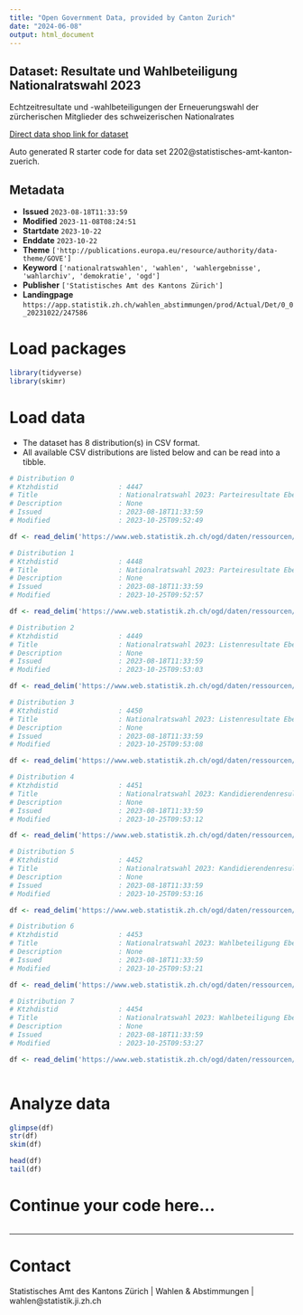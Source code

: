 ```yaml
---
title: "Open Government Data, provided by Canton Zurich"
date: "2024-06-08"
output: html_document
---
```


## Dataset: Resultate und Wahlbeteiligung Nationalratswahl 2023

Echtzeitresultate und -wahlbeteiligungen der Erneuerungswahl der zürcherischen Mitglieder des schweizerischen Nationalrates

[Direct data shop link for dataset](https://www.zh.ch/de/politik-staat/statistik-daten/datenkatalog.html#/datasets/2202@statistisches-amt-kanton-zuerich)

Auto generated R starter code for data set 2202@statistisches-amt-kanton-zuerich.

## Metadata

- **Issued** `2023-08-18T11:33:59`
- **Modified** `2023-11-08T08:24:51`
- **Startdate** `2023-10-22`
- **Enddate** `2023-10-22`
- **Theme** `['http://publications.europa.eu/resource/authority/data-theme/GOVE']`
- **Keyword** `['nationalratswahlen', 'wahlen', 'wahlergebnisse', 'wahlarchiv', 'demokratie', 'ogd']`
- **Publisher** `['Statistisches Amt des Kantons Zürich']`
- **Landingpage** `https://app.statistik.zh.ch/wahlen_abstimmungen/prod/Actual/Det/0_0_20231022/247586`


# Load packages

```r

library(tidyverse)
library(skimr)

```

# Load data

-   The dataset has 8 distribution(s) in CSV format.
-   All available CSV distributions are listed below and can be read into a tibble.

```r

# Distribution 0
# Ktzhdistid               : 4447
# Title                    : Nationalratswahl 2023: Parteiresultate Ebene Kanton
# Description              : None
# Issued                   : 2023-08-18T11:33:59
# Modified                 : 2023-10-25T09:52:49

df <- read_delim('https://www.web.statistik.zh.ch/ogd/daten/ressourcen/KTZH_00002202_00004447.csv')

# Distribution 1
# Ktzhdistid               : 4448
# Title                    : Nationalratswahl 2023: Parteiresultate Ebene Gemeinden
# Description              : None
# Issued                   : 2023-08-18T11:33:59
# Modified                 : 2023-10-25T09:52:57

df <- read_delim('https://www.web.statistik.zh.ch/ogd/daten/ressourcen/KTZH_00002202_00004448.csv')

# Distribution 2
# Ktzhdistid               : 4449
# Title                    : Nationalratswahl 2023: Listenresultate Ebene Kanton
# Description              : None
# Issued                   : 2023-08-18T11:33:59
# Modified                 : 2023-10-25T09:53:03

df <- read_delim('https://www.web.statistik.zh.ch/ogd/daten/ressourcen/KTZH_00002202_00004449.csv')

# Distribution 3
# Ktzhdistid               : 4450
# Title                    : Nationalratswahl 2023: Listenresultate Ebene Gemeinden
# Description              : None
# Issued                   : 2023-08-18T11:33:59
# Modified                 : 2023-10-25T09:53:08

df <- read_delim('https://www.web.statistik.zh.ch/ogd/daten/ressourcen/KTZH_00002202_00004450.csv')

# Distribution 4
# Ktzhdistid               : 4451
# Title                    : Nationalratswahl 2023: Kandidierendenresultate Ebene Kanton
# Description              : None
# Issued                   : 2023-08-18T11:33:59
# Modified                 : 2023-10-25T09:53:12

df <- read_delim('https://www.web.statistik.zh.ch/ogd/daten/ressourcen/KTZH_00002202_00004451.csv')

# Distribution 5
# Ktzhdistid               : 4452
# Title                    : Nationalratswahl 2023: Kandidierendenresultate Ebene Gemeinden
# Description              : None
# Issued                   : 2023-08-18T11:33:59
# Modified                 : 2023-10-25T09:53:16

df <- read_delim('https://www.web.statistik.zh.ch/ogd/daten/ressourcen/KTZH_00002202_00004452.csv')

# Distribution 6
# Ktzhdistid               : 4453
# Title                    : Nationalratswahl 2023: Wahlbeteiligung Ebene Kanton
# Description              : None
# Issued                   : 2023-08-18T11:33:59
# Modified                 : 2023-10-25T09:53:21

df <- read_delim('https://www.web.statistik.zh.ch/ogd/daten/ressourcen/KTZH_00002202_00004453.csv')

# Distribution 7
# Ktzhdistid               : 4454
# Title                    : Nationalratswahl 2023: Wahlbeteiligung Ebene Gemeinden
# Description              : None
# Issued                   : 2023-08-18T11:33:59
# Modified                 : 2023-10-25T09:53:27

df <- read_delim('https://www.web.statistik.zh.ch/ogd/daten/ressourcen/KTZH_00002202_00004454.csv')



```

# Analyze data

```r

glimpse(df)
str(df)
skim(df)

head(df)
tail(df)

```

# Continue your code here...

```r

```

------------------------------------------------------------------------

# Contact

Statistisches Amt des Kantons Zürich | Wahlen & Abstimmungen | wahlen@statistik.ji.zh.ch
